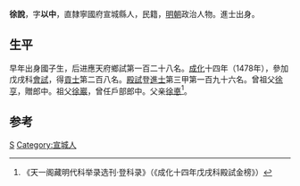'''徐說'''，字'''以中'''，直隸寧國府宣城縣人，民籍，[[明朝|明朝]]政治人物。進士出身。

==生平==
早年出身國子生，后进應天府鄉試第一百二十八名。[[成化|成化]]十四年（1478年），參加戊戌科[[會試|會試]]，得[[貢士|貢士]]第二百八名。[[殿試|殿試]]登[[進士|進士]]第三甲第一百九十六名。曾祖父[[徐亨|徐亨]]，贈郎中。祖父[[徐巖|徐巖]]，曾任戶部郎中。父亲[[徐悳|徐悳]]<ref>《天一阁藏明代科举录选刊·登科录》（《成化十四年戊戌科殿試金榜》）</ref>。

==参考==
{{reflist}}
{{明朝人物小作品}}
{{成化十四年戊戌科殿試金榜}}

{{DEFAULTSORT:X}}
[[Category:徐姓|S]]
[[Category:宣城人|Category:宣城人]]